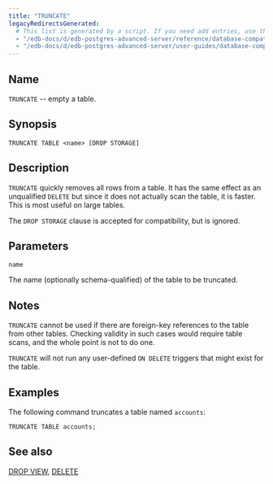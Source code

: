 ```yaml
---
title: "TRUNCATE"
legacyRedirectsGenerated:
  # This list is generated by a script. If you need add entries, use the `legacyRedirects` key.
  - "/edb-docs/d/edb-postgres-advanced-server/reference/database-compatibility-for-oracle-developers-reference-guide/9.6/Database_Compatibility_for_Oracle_Developers_Reference_Guide.1.092.html"
  - "/edb-docs/d/edb-postgres-advanced-server/user-guides/database-compatibility-for-oracle-developers-guide/9.5/Database_Compatibility_for_Oracle_Developers_Guide.1.118.html"
---
```


<div id="truncate" class="registered_link"></div>

## Name

`TRUNCATE` -- empty a table.

## Synopsis

```text
TRUNCATE TABLE <name> [DROP STORAGE]
```

## Description

`TRUNCATE` quickly removes all rows from a table. It has the same effect as an unqualified `DELETE` but since it does not actually scan the table, it is faster. This is most useful on large tables.

The `DROP STORAGE` clause is accepted for compatibility, but is ignored.

## Parameters

`name`

 The name (optionally schema-qualified) of the table to be truncated.

## Notes

`TRUNCATE` cannot be used if there are foreign-key references to the table from other tables. Checking validity in such cases would require table scans, and the whole point is not to do one.

`TRUNCATE` will not run any user-defined `ON DELETE` triggers that might exist for the table.

## Examples

The following command truncates a table named `accounts`:

```text
TRUNCATE TABLE accounts;
```

## See also

[DROP VIEW](62_drop_view/#drop_view), [DELETE](44_delete/#delete)

